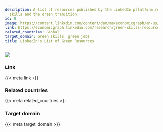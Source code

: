 ```yaml
---
description: A list of resources published by the LinkedIn p[latform regarding green
  skills and the green transition
id: 8
image: https://content.linkedin.com/content/dam/me/economicgraph/en-us/banners/green-gender-lp-desktop-header.png/jcr:content/renditions/d-2.png
link: https://economicgraph.linkedin.com/research/green-skills-resources
related_countries: Global
target_domain: Green skills, green jobs
title: LinkedIn's List of Green Resources
---
```


![]({{< meta image >}})

### Link

{{< meta link >}}

### Related countries

{{< meta related_countries >}}

### Target domain

{{< meta target_domain >}}

